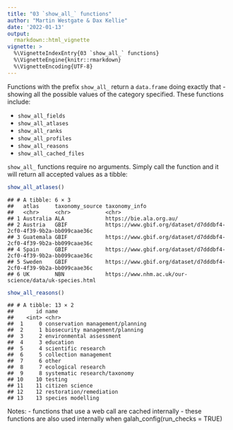 ```yaml
---
title: "03 `show_all_` functions"
author: "Martin Westgate & Dax Kellie"
date: '2022-01-13'
output:
  rmarkdown::html_vignette
vignette: >
  %\VignetteIndexEntry{03 `show_all_` functions}
  %\VignetteEngine{knitr::rmarkdown}
  %\VignetteEncoding{UTF-8}
---
```


Functions with the prefix `show_all_` return a `data.frame` doing exactly that 
- showing all the possible values of the category specified. These functions include:

-   `show_all_fields`
-   `show_all_atlases`
-   `show_all_ranks`
-   `show_all_profiles`
-   `show_all_reasons`
-   `show_all_cached_files`

`show_all_` functions require no arguments. Simply call the function and it will 
return all accepted values as a tibble:


```r
show_all_atlases()
```

```
## # A tibble: 6 × 3
##   atlas     taxonomy_source taxonomy_info                                                    
##   <chr>     <chr>           <chr>                                                            
## 1 Australia ALA             https://bie.ala.org.au/                                          
## 2 Austria   GBIF            https://www.gbif.org/dataset/d7dddbf4-2cf0-4f39-9b2a-bb099caae36c
## 3 Guatemala GBIF            https://www.gbif.org/dataset/d7dddbf4-2cf0-4f39-9b2a-bb099caae36c
## 4 Spain     GBIF            https://www.gbif.org/dataset/d7dddbf4-2cf0-4f39-9b2a-bb099caae36c
## 5 Sweden    GBIF            https://www.gbif.org/dataset/d7dddbf4-2cf0-4f39-9b2a-bb099caae36c
## 6 UK        NBN             https://www.nhm.ac.uk/our-science/data/uk-species.html
```

```r
show_all_reasons()
```

```
## # A tibble: 13 × 2
##       id name                            
##    <int> <chr>                           
##  1     0 conservation management/planning
##  2     1 biosecurity management/planning 
##  3     2 environmental assessment        
##  4     3 education                       
##  5     4 scientific research             
##  6     5 collection management           
##  7     6 other                           
##  8     7 ecological research             
##  9     8 systematic research/taxonomy    
## 10    10 testing                         
## 11    11 citizen science                 
## 12    12 restoration/remediation         
## 13    13 species modelling
```

Notes:
 - functions that use a web call are cached internally
 - these functions are also used internally when galah_config(run_checks = TRUE)
